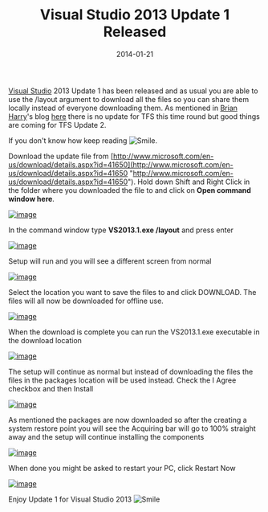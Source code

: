﻿---
title: 'Visual Studio 2013 Update 1  Released'
date: 2014-01-21
tags: ['Visual Studio', 'Visual Studio Update']
draft: false
summary: 'Visual Studio 2013 Update 1 has been released and as usual you are able to use the /layout argument to download all the files so you can share them locally instead of everyone downloading them. As mentioned in Brian Harry''s blog here there is no update for TFS this time round but good things are coming for TFS Update 2.'
---


[Visual Studio](http://www.visualstudio.com/) 2013 Update 1 has been released and as usual you are able to use the /layout argument to download all the files so you can share them locally instead of everyone downloading them. As mentioned in [Brian Harry](http://blogs.msdn.com/b/bharry/)'s blog [here](http://blogs.msdn.com/b/bharry/archive/2014/01/20/vs-2013-1-update-1-is-available.aspx) there is no update for TFS this time round but good things are coming for TFS Update 2.
 
If you don't know how keep reading ![Smile](https://gordonbeeming.com/images/emoticons/smile.svg).
 
Download the update file from [http://www.microsoft.com/en-us/download/details.aspx?id=41650](http://www.microsoft.com/en-us/download/details.aspx?id=41650 "http://www.microsoft.com/en-us/download/details.aspx?id=41650"). Hold down Shift and Right Click in the folder where you downloaded the file to and click on **Open command window here**.
 
[![image](https://gordonbeeming.com/blog/binaries/stream/image-jpg/image/1000/0/65daa0d3b4b10b252f0777ebea0ed7cb58becdaa/12292478-baf8-4fc5-ba65-f0e476b95197.png "image")](https://gordonbeeming.com/blog/binaries/stream/image-jpg/image/1000/0/551a00020f8f50471cea666edc44c60ec2e8b573/6c3b6c58-3b49-4130-a38d-761e13a8b23a.png)
 
In the command window type **VS2013.1.exe /layout** and press enter
 
[![image](https://gordonbeeming.com/blog/binaries/stream/image-jpg/image/1000/0/13710955191407b2ffb286477609e388419a40fb/d3699d18-54ba-446c-8077-788ac0a0a700.png "image")](https://gordonbeeming.com/blog/binaries/stream/image-jpg/image/1000/0/88e307144cf9fb154a71f95df5d74f892694ebf1/3c594594-1ab2-4846-9a03-540bda47e774.png)
 
Setup will run and you will see a different screen from normal
 
[![image](https://gordonbeeming.com/blog/binaries/stream/image-jpg/image/1000/0/5a5e7039ec64f34aec0de86bbb748cb8274bb4c7/6d727591-afbd-4439-8d46-b9691e48d6f2.png "image")](https://gordonbeeming.com/blog/binaries/stream/image-jpg/image/1000/0/aff0615753ec6cc2f66ff29168765fdda97d8e88/37289a8f-53db-47b4-9f27-b1b3ffd9fc01.png)
 
Select the location you want to save the files to and click DOWNLOAD. The files will all now be downloaded for offline use.
 
[![image](https://gordonbeeming.com/blog/binaries/stream/image-jpg/image/1000/0/f7f3bf8a14a819d2e4b2d8ebf1a6653680ae1902/445ffa11-447e-4956-a113-0bdef64ff354.png "image")](https://gordonbeeming.com/blog/binaries/stream/image-jpg/image/1000/0/02aaea71bfb43bdcda26cc7158ae086f31648981/bb16fffe-856d-40de-abb1-c328e3d0981a.png)
 
 When the download is complete you can run the VS2013.1.exe executable in the download location 
 
[![image](https://gordonbeeming.com/blog/binaries/stream/image-jpg/image/1000/0/d0855981b834e10f130ab6e7f4ad5773cd3ba6dd/e2954859-607e-4a65-a1f9-398ee2f9fd15.png "image")](https://gordonbeeming.com/blog/binaries/stream/image-jpg/image/1000/0/3c251a67afa23ea82e0ced5b2286d909ceeb3ec9/b09670c9-b6ea-482a-87c1-823b711de72a.png)
 
The setup will continue as normal but instead of downloading the files the files in the packages location will be used instead. Check the I Agree checkbox and then Install
 
[![image](https://gordonbeeming.com/blog/binaries/stream/image-jpg/image/1000/0/d47f77f38363535b04c22c5ff772c717b1b50a88/4745ee3b-28b1-4bb3-9dd4-90e60f24b9d6.png "image")](https://gordonbeeming.com/blog/binaries/stream/image-jpg/image/1000/0/5409fec3eb9d31ce9199b7561792309ac1c8e2ce/c65dd4e6-05a7-4769-9af1-86eeeb660d6a.png)
 
As mentioned the packages are now downloaded so after the creating a system restore point you will see the Acquiring bar will go to 100% straight away and the setup will continue installing the components
 
[![image](https://gordonbeeming.com/blog/binaries/stream/image-jpg/image/1000/0/5f0f9c4c6cb90ad2057c5462180b4836dbaae343/4149894b-a9d4-4dbb-8042-3e73a74d8a30.png "image")](https://gordonbeeming.com/blog/binaries/stream/image-jpg/image/1000/0/cf7c04603aa4742c187424e8d662b4b1961e8b5c/eabd36d3-136a-4d37-8ee7-1ce0ad5528e0.png)
 
When done you might be asked to restart your PC, click Restart Now
 
[![image](https://gordonbeeming.com/blog/binaries/stream/image-jpg/image/1000/0/ccc5e0497e7554a44e907f28863716de98cf760b/413393b4-a289-4df7-ae6b-4c764ddba134.png "image")](https://gordonbeeming.com/blog/binaries/stream/image-jpg/image/1000/0/778ecd430c7eebfcc8592ca165fe7e0bdfa4632b/7ac3047a-11ae-4b9b-9a7c-d10f3d8ac055.png)
 
Enjoy Update 1 for Visual Studio 2013 ![Smile](https://gordonbeeming.com/images/emoticons/smile.svg)

